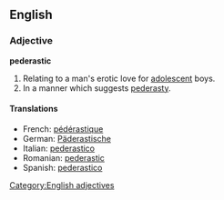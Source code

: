 ==English==
===Adjective===
[[Category:English adjectives]]
'''pederastic'''
# Relating to a man's erotic love for [[adolescent]] boys.
# In a manner which suggests [[pederasty]].

====Translations====
*French: [[pédérastique]]
*German: [[Päderastische]]
*Italian: [[pederastico]]
*Romanian: [[pederastic]]
*Spanish: [[pederastico]]